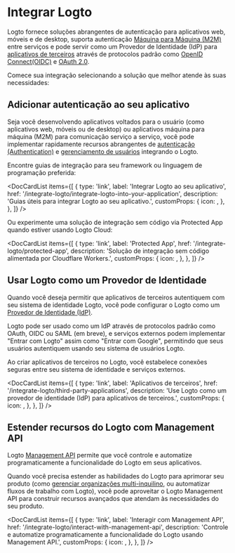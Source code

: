 
# Integrar Logto

Logto fornece soluções abrangentes de autenticação para aplicativos web, móveis e de desktop, suporta autenticação [Máquina para Máquina (M2M)](/quick-starts/m2m) entre serviços e pode servir como um Provedor de Identidade (IdP) para [aplicativos de terceiros](/integrate-logto/third-party-applications) através de protocolos padrão como [OpenID Connect(OIDC)](https://auth.wiki/openid-connect) e [OAuth 2.0](https://auth.wiki/oauth-2.0).

Comece sua integração selecionando a solução que melhor atende às suas necessidades:

## Adicionar autenticação ao seu aplicativo

Seja você desenvolvendo aplicativos voltados para o usuário (como aplicativos web, móveis ou de desktop) ou aplicativos máquina para máquina (M2M) para comunicação serviço a serviço, você pode implementar rapidamente recursos abrangentes de [autenticação (Authentication)](/end-user-flows) e [gerenciamento de usuários](/user-management) integrando o Logto.

Encontre guias de integração para seu framework ou linguagem de programação preferida:

<DocCardList
  items={[
    {
      type: 'link',
      label: 'Integrar Logto ao seu aplicativo',
      href: '/integrate-logto/integrate-logto-into-your-application',
      description: 'Guias úteis para integrar Logto ao seu aplicativo.',
      customProps: {
        icon: <GuidesIcon />,
      },
    },
  ]}
/>

Ou experimente uma solução de integração sem código via Protected App quando estiver usando Logto Cloud:

<DocCardList
  items={[
    {
      type: 'link',
      label: 'Protected App',
      href: '/integrate-logto/protected-app',
      description: 'Solução de integração sem código alimentada por Cloudflare Workers.',
      customProps: {
        icon: <ProtectedAppIcon />,
      },
    },
  ]}
/>

## Usar Logto como um Provedor de Identidade

Quando você deseja permitir que aplicativos de terceiros autentiquem com seu sistema de identidade Logto, você pode configurar o Logto como um [Provedor de Identidade (IdP)](https://auth.wiki/identity-provider).

Logto pode ser usado como um IdP através de protocolos padrão como OAuth, OIDC ou SAML (em breve), e serviços externos podem implementar "Entrar com Logto" assim como "Entrar com Google", permitindo que seus usuários autentiquem usando seu sistema de usuários Logto.

Ao criar aplicativos de terceiros no Logto, você estabelece conexões seguras entre seu sistema de identidade e serviços externos.

<DocCardList
  items={[
    {
      type: 'link',
      label: 'Aplicativos de terceiros',
      href: '/integrate-logto/third-party-applications',
      description: 'Use Logto como um provedor de identidade (IdP) para aplicativos de terceiros.',
      customProps: {
        icon: <IntegrateIcon width={20} height={20} />,
      },
    },
  ]}
/>

## Estender recursos do Logto com Management API

Logto [Management API](https://openapi.logto.io/) permite que você controle e automatize programaticamente a funcionalidade do Logto em seus aplicativos.

Quando você precisa estender as habilidades do Logto para aprimorar seu produto (como [gerenciar organizações multi-inquilino](/organizations), ou automatizar fluxos de trabalho com Logto), você pode aproveitar o Logto Management API para construir recursos avançados que atendam às necessidades do seu produto.

<DocCardList
  items={[
    {
      type: 'link',
      label: 'Interagir com Management API',
      href: '/integrate-logto/interact-with-management-api',
      description:
        'Controle e automatize programaticamente a funcionalidade do Logto usando Management API.',
      customProps: {
        icon: <CloudConnectionIcon />,
      },
    },
  ]}
/>
